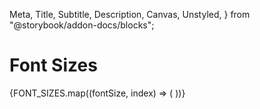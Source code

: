   Meta,
  Title,
  Subtitle,
  Description,
  Canvas,
  Unstyled,
} from "@storybook/addon-docs/blocks";



<Meta title="System/Font Sizes" />

# Font Sizes

<Unstyled>
  <Heading headings={HEADINGS} />
  {FONT_SIZES.map((fontSize, index) => (
    <Row key={fontSize} sizeId={index + 1} size={fontSize} />
  ))}
</Unstyled>
